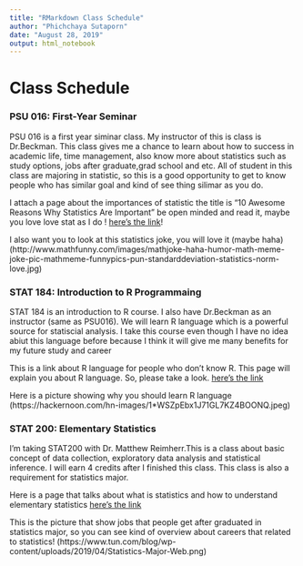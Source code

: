 ```yaml
---
title: "RMarkdown Class Schedule"
author: "Phichchaya Sutaporn"
date: "August 28, 2019"
output: html_notebook
---
```

# Class Schedule

### PSU 016: First-Year Seminar

PSU 016 is a first year siminar class. My instructor of this is class is Dr.Beckman. This class gives me a chance to learn about how to success in academic life, time management, also know more about statistics such as study options, jobs after graduate,grad school and etc. All of student in this class are majoring in statistic, so this is a good opportunity to get to know people who has similar goal and kind of see thing silimar as you do.

I attach a page about the importances of statistic the title is "10 Awesome Reasons Why Statistics Are Important" be open minded and read it, maybe you love love stat as I do ! [here's the link](https://medium.com/@john_marsh7/10-awesome-reasons-why-statistics-are-important-96b87e283640)!

I also want you to look at this statistics joke, you will love it (maybe haha)(http://www.mathfunny.com/images/mathjoke-haha-humor-math-meme-joke-pic-mathmeme-funnypics-pun-standarddeviation-statistics-norm-love.jpg)


### STAT 184: Introduction to R Programmaing

STAT 184 is an introduction to R course. I also have Dr.Beckman as an instructor (same as PSU016). We will learn R language which is a powerful source for statiscial analysis. I take this course even though I have no idea abiut this language before because I think it will give me many benefits for my future study and career

This is a link about R language for people who don't know R. This page will explain you about R language. So, please take a look. [here's the link](https://www.r-project.org/about.html)

Here is a picture showing why you should learn R language (https://hackernoon.com/hn-images/1*WSZpEbx1J71GL7KZ4BOONQ.jpeg)


### STAT 200: Elementary Statistics

I'm taking STAT200 with Dr. Matthew Reimherr.This is a class about basic concept of data collection, exploratory data analysis and statistical inference. I will earn 4 credits after I finished this class. This class is also a requirement for statistics major.

Here is a page that talks about what is statistics and how to understand elementary statistics [here's the link](https://www.statisticshowto.datasciencecentral.com/what-is-elementary-statistics/)

This is the picture that show jobs that people get after graduated in statistics major, so you can see kind of overview about careers that related to statistics! (https://www.tun.com/blog/wp-content/uploads/2019/04/Statistics-Major-Web.png)




